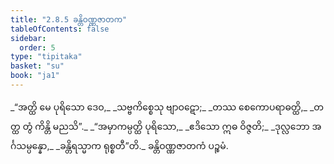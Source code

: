 ```yaml
---
title: "2.8.5 ခန္တိဝဏ္ဏဇာတက"
tableOfContents: false
sidebar:
  order: 5
type: "tipitaka"
basket: "su"
book: "ja1"
---
```



<DynamicBreadcrumb />

<Division number="149" book="ja1" e="ch" v="22" p="61">

<Paragraph number="582" type="verses" book="ja1">
_“အတ္ထိ မေ ပုရိသော ဒေဝ,_  
_သဗ္ဗကိစ္စေသု ဗျာဝဋော;_  
_တဿ စေကောပရာဓတ္ထိ,_  
_တတ္ထ တွံ ကိန္တိ မညသိ”._  

</Paragraph>

</Division>
<Division number="150" book="ja1" e="ch" v="22" p="61">

<Paragraph number="583" type="verses" book="ja1">
_“အမှာကမ္ပတ္ထိ ပုရိသော,_  
_ဧဒိသော ဣဓ ဝိဇ္ဇတိ;_  
_ဒုလ္လဘော အင်္ဂသမ္ပန္နော,_  
_ခန္တိရသ္မာက ရုစ္စတီ”တိ._  


</Paragraph>
</Division>

<Paragraph number="584" type="center" book="ja1">
ခန္တိဝဏ္ဏဇာတကံ ပဉ္စမံ.
</Paragraph>